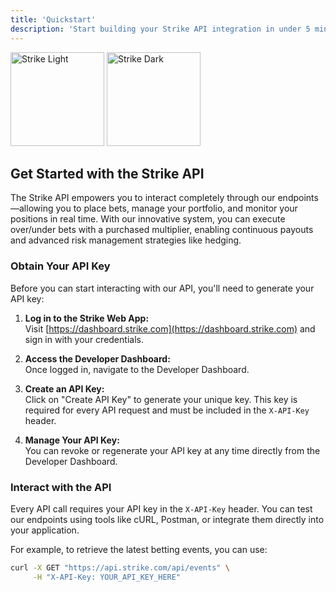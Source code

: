 ```yaml
---
title: 'Quickstart'
description: 'Start building your Strike API integration in under 5 minutes'
---
```


<img
  className="block dark:hidden"
  src="/images/strike_2.png"
  alt="Strike Light"
  height="150"
/>
<img
  className="hidden dark:block"
  src="/images/strike_2.png"
  alt="Strike Dark"
  height="150"
/>

## Get Started with the Strike API

The Strike API empowers you to interact completely through our endpoints—allowing you to place bets, manage your portfolio, and monitor your positions in real time. With our innovative system, you can execute over/under bets with a purchased multiplier, enabling continuous payouts and advanced risk management strategies like hedging.

### Obtain Your API Key

Before you can start interacting with our API, you'll need to generate your API key:

1. **Log in to the Strike Web App:**  
   Visit [https://dashboard.strike.com](https://dashboard.strike.com) and sign in with your credentials.

2. **Access the Developer Dashboard:**  
   Once logged in, navigate to the Developer Dashboard.

3. **Create an API Key:**  
   Click on "Create API Key" to generate your unique key. This key is required for every API request and must be included in the `X-API-Key` header.

4. **Manage Your API Key:**  
   You can revoke or regenerate your API key at any time directly from the Developer Dashboard.

### Interact with the API

Every API call requires your API key in the `X-API-Key` header. You can test our endpoints using tools like cURL, Postman, or integrate them directly into your application.

For example, to retrieve the latest betting events, you can use:

```bash
curl -X GET "https://api.strike.com/api/events" \
     -H "X-API-Key: YOUR_API_KEY_HERE"
